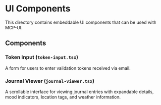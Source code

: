 # UI Components

This directory contains embeddable UI components that can be used with MCP-UI.

## Components

### Token Input (`token-input.tsx`)

A form for users to enter validation tokens received via email.

### Journal Viewer (`journal-viewer.tsx`)

A scrollable interface for viewing journal entries with expandable details, mood indicators, location tags, and weather information.
